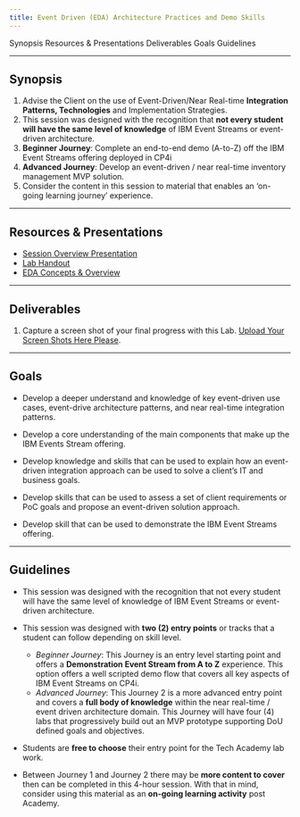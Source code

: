 ```yaml
---
title: Event Driven (EDA) Architecture Practices and Demo Skills
---
```


<AnchorLinks>
  <AnchorLink>Synopsis</AnchorLink>
  <AnchorLink>Resources & Presentations</AnchorLink>
  <AnchorLink>Deliverables</AnchorLink>
  <AnchorLink>Goals</AnchorLink>
  <AnchorLink>Guidelines</AnchorLink>
</AnchorLinks>

***

## Synopsis

  1. Advise the Client on the use of Event-Driven/Near Real-time **Integration Patterns, Technologies** and Implementation Strategies.
  2. This session was designed with the recognition that **not every student will have the same level of knowledge** of IBM Event Streams or event-driven architecture.
  3. **Beginner Journey**:  Complete an end-to-end demo (A-to-Z) off the IBM Event Streams offering deployed in CP4i
  4. **Advanced Journey**:  Develop an event-driven / near real-time inventory management MVP solution.
  5. Consider the content in this session to material that enables an ‘on-going learning journey’ experience.

***

## Resources & Presentations

  - <a href="https://ibm.box.com/s/qw5tvrijqw5gd8qjy4cxxxrml8qo7lqj" target="_blank">Session Overview Presentation</a>
  - <a href="https://ibm-cloud-architecture.github.io/eda-tech-academy/getting-started/" target="_blank">Lab Handout</a>
  - <a href="https://ibm.box.com/s/58ky2ice6ghwsdccwrcf7hi2mnsklohd" target="_blank">EDA Concepts & Overview</a>

***

## Deliverables

  1. Capture a screen shot of your final progress with this Lab. <a href="https://ibm.box.com/s/48ms0bo8vc7yrwgmvemmotaa8r3ysfb0">Upload Your Screen Shots Here Please</a>.

***

## Goals

  - Develop a deeper understand and knowledge of key event-driven use cases, event-drive architecture patterns, and near real-time integration patterns.

  - Develop a core understanding of the main components that make up the IBM Events Stream offering.

  - Develop knowledge and skills that can be used to explain how an event-driven integration approach can be used to solve a client’s IT and business goals.

  - Develop skills that can be used to assess a set of client requirements or PoC goals and propose an event-driven solution approach.

  - Develop skill that can be used to demonstrate the IBM Event Streams offering.

***

## Guidelines

  - This session was designed with the recognition that not every student will have the same level of knowledge of IBM Event Streams or event-driven architecture.

  - This session was designed with **two (2) entry points** or tracks that a student can follow depending on skill level.
    - *Beginner Journey*:  This Journey is an entry level starting point and offers a **Demonstration Event Stream from A to Z** experience.  This option offers a well scripted demo flow that covers all key aspects of IBM Event Streams on CP4i.
    - *Advanced Journey*:  This Journey 2 is a more advanced entry point and covers a **full body of knowledge** within the near real-time / event driven architecture domain.  This Journey will have four (4) labs that progressively build out an MVP prototype supporting DoU defined goals and objectives.

  - Students are **free to choose** their entry point for the Tech Academy lab work.

  - Between Journey 1 and Journey 2 there may be **more content to cover** then can be completed in this 4-hour session.  With that in mind, consider using this material as an **on-going learning activity** post Academy.
